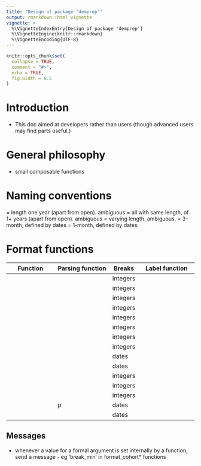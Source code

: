 ```yaml
---
title: "Design of package 'demprep'"
output: rmarkdown::html_vignette
vignette: >
  %\VignetteIndexEntry{Design of package 'demprep'}
  %\VignetteEngine{knitr::rmarkdown}
  %\VignetteEncoding{UTF-8}
---
```


```r
knitr::opts_chunk$set(
  collapse = TRUE,
  comment = "#>",
  echo = TRUE,
  fig.width = 6.5
)
```

# Introduction

- This doc aimed at developers rather than users (though advanced users may find parts useful.)

# General philosophy

- small composable functions


# Naming conventions

\code{_year} = length one year (apart from open). ambiguous
\code{_multi} = all with same length, of 1+ years (apart from open). ambiguous
\code{_custom} = varying length. ambiguous.
\code{_quarter} = 3-month, defined by dates
\code{_month} = 1-month, defined by dates

# Format functions

| Function                     | Parsing function                 | Breaks   | Label function                    |
|------------------------------|----------------------------------|----------|-----------------------------------|
| \code{format_age_year}       | \code{parse_integers}            | integers | \code{make_labels_age}            |
| \code{format_age_multi}      | \code{parse_integers_quantities} | integers | \code{make_labels_age}            |
| \code{format_age_custom}     | \code{parse_integers_quantities} | integers | \code{make_labels_age}            |
| \code{format_age_quarter}    | \code{parse_integers}            | integers | \code{make_labels_age}            |
| \code{format_age_month}      | \code{parse_integers}            | integers | \code{make_labels_age}            |
| \code{format_cohort_year}    | \code{parse_integers}            | integers | \code{make_labels_cohort_year}    |
| \code{format_cohort_multi}   | \code{parse_integers_intervals}  | integers | \code{make_labels_cohort_custom}  |
| \code{format_cohort_custom}  | \code{parse_integers_intervals}  | integers | \code{make_labels_cohort_custom}  |
| \code{format_cohort_quarter} | \code{parse_quarters}            | dates    | \code{make_labels_cohort_quarter} |
| \code{format_cohort_month}   | \code{parse_months}              | dates    | \code{make_labels_cohort_month}   |
| \code{format_period_year}    | \code{parse_integers}            | integers | \code{make_labels_period_year}    |
| \code{format_period_multi}   | \code{parse_integers_intervals}  | integers | \code{make_labels_period_custom}  |
| \code{format_period_custom}  | \code{parse_integers_intervals}  | integers | \code{make_labels_period_custom}  |
| \code{format_period_quarter} | \code{parse_quarters}            p| dates    | \code{make_labels_period_quarter} |
| \code{format_period_month}   | \code{parse_months}              | dates    | \code{make_labels_period_month}   |









## Messages

- whenever a value for a formal argument is set internally by a function, send a message - eg 'break_min' in format_cohort* functions
